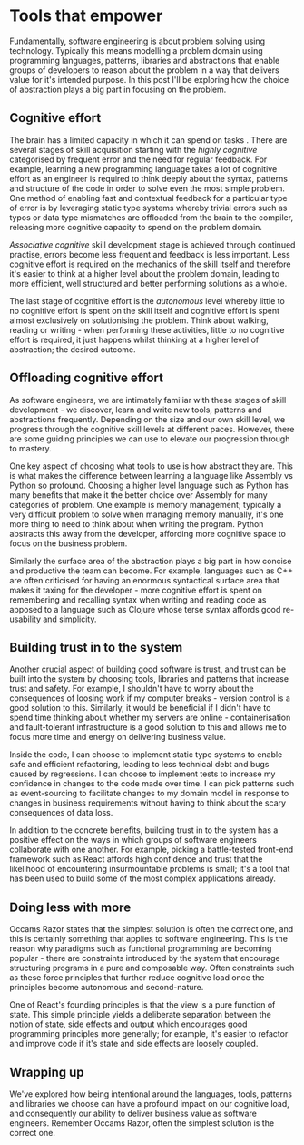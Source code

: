 # Tools that empower

Fundamentally, software engineering is about problem solving using technology. Typically this means modelling a problem domain using programming languages, patterns, libraries and abstractions that enable groups of developers to reason about the problem in a way that delivers value for it's intended purpose. In this post I'll be exploring how the choice of abstraction plays a big part in focusing on the problem.

## Cognitive effort

The brain has a limited capacity in which it can spend on tasks . There are several stages of skill acquisition starting with the _highly cognitive_ categorised by frequent error and the need for regular feedback. For example, learning a new programming language takes a lot of cognitive effort as an engineer is required to think deeply about the syntax, patterns and structure of the code in order to solve even the most simple problem. One method of enabling fast and contextual feedback for a particular type of error is by leveraging static type systems whereby trivial errors such as typos or data type mismatches are offloaded from the brain to the compiler, releasing more cognitive capacity to spend on the problem domain.

_Associative cognitive_ skill development stage is achieved through continued practise, errors become less frequent and feedback is less important. Less cognitive effort is required on the mechanics of the skill itself and therefore it's easier to think at a higher level about the problem domain, leading to more efficient, well structured and better performing solutions as a whole.

The last stage of cognitive effort is the _autonomous_ level whereby little to no cognitive effort is spent on the skill itself and cognitive effort is spent almost exclusively on solutionising the problem. Think about walking, reading or writing - when performing these activities, little to no cognitive effort is required, it just happens whilst thinking at a higher level of abstraction; the desired outcome.

## Offloading cognitive effort

As software engineers, we are intimately familiar with these stages of skill development - we discover, learn and write new tools, patterns and abstractions frequently. Depending on the size and our own skill level, we progress through the cognitive skill levels at different paces. However, there are some guiding principles we can use to elevate our progression through to mastery.

One key aspect of choosing what tools to use is how abstract they are. This is what makes the difference between learning a language like Assembly vs Python so profound. Choosing a higher level language such as Python has many benefits that make it the better choice over Assembly for many categories of problem. One example is memory management; typically a very difficult problem to solve when managing memory manually, it's one more thing to need to think about when writing the program. Python abstracts this away from the developer, affording more cognitive space to focus on the business problem.

Similarly the surface area of the abstraction plays a big part in how concise and productive the team can become. For example, languages such as C++ are often criticised for having an enormous syntactical surface area that makes it taxing for the developer - more cognitive effort is spent on remembering and recalling syntax when writing and reading code as apposed to a language such as Clojure whose terse syntax affords good re-usability and simplicity.

## Building trust in to the system

Another crucial aspect of building good software is trust, and trust can be built into the system by choosing tools, libraries and patterns that increase trust and safety. For example, I shouldn't have to worry about the consequences of loosing work if my computer breaks - version control is a good solution to this. Similarly, it would be beneficial if I didn't have to spend time thinking about whether my servers are online - containerisation and fault-tolerant infrastructure is a good solution to this and allows me to focus more time and energy on delivering business value.

Inside the code, I can choose to implement static type systems to enable safe and efficient refactoring, leading to less technical debt and bugs caused by regressions. I can choose to implement tests to increase my confidence in changes to the code made over time. I can pick patterns such as event-sourcing to facilitate changes to my domain model in response to changes in business requirements without having to think about the scary consequences of data loss.

In addition to the concrete benefits, building trust in to the system has a positive effect on the ways in which groups of software engineers collaborate with one another. For example, picking a battle-tested front-end framework such as React affords high confidence and trust that the likelihood of encountering insurmountable problems is small; it's a tool that has been used to build some of the most complex applications already.

## Doing less with more

Occams Razor states that the simplest solution is often the correct one, and this is certainly something that applies to software engineering. This is the reason why paradigms such as functional programming are becoming popular - there are constraints introduced by the system that encourage structuring programs in a pure and composable way. Often constraints such as these force principles that further reduce cognitive load once the principles become autonomous and second-nature.

One of React's founding principles is that the view is a pure function of state. This simple principle yields a deliberate separation between the notion of state, side effects and output which encourages good programming principles more generally; for example, it's easier to refactor and improve code if it's state and side effects are loosely coupled.

## Wrapping up

We've explored how being intentional around the languages, tools, patterns and libraries we choose can have a profound impact on our cognitive load, and consequently our ability to deliver business value as software engineers. Remember Occams Razor, often the simplest solution is the correct one.
